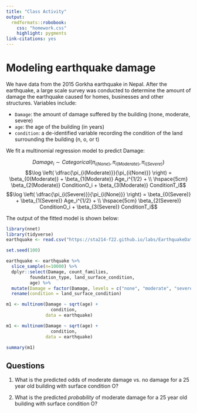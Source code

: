 ```yaml
---
title: "Class Activity"
output: 
  rmdformats::robobook:
    css: "homework.css"
    highlight: pygments
link-citations: yes
---
```


# Modeling earthquake damage

We have data from the 2015 Gorkha earthquake in Nepal. After the earthquake, a large scale survey was conducted to determine the amount of damage the earthquake caused for homes, businesses and other structures. Variables include:

* `Damage`: the amount of damage suffered by the building (none, moderate, severe)
* `age`: the age of the building (in years)
* `condition`: a de-identified variable recording the condition of the land surrounding the building (n, o, or t)

We fit a multinomial regression model to predict Damage:

$$Damage_i \sim Categorical(\pi_{i(None)}, \pi_{i(Moderate)}, \pi_{i(Severe)})$$
$$\log \left( \dfrac{\pi_{i(Moderate)}}{\pi_{i(None)}} \right) = \beta_{0(Moderate)} + \beta_{1(Moderate)} Age_i^{1/2} + \\ \hspace{5cm} \beta_{2(Moderate)} ConditionO_i + \beta_{3(Moderate)} ConditionT_i$$
$$\log \left( \dfrac{\pi_{i(Severe)}}{\pi_{i(None)}} \right) = \beta_{0(Severe)} + \beta_{1(Severe)} Age_i^{1/2} +  \\ \hspace{5cm} \beta_{2(Severe)} ConditionO_i + \beta_{3(Severe)} ConditionT_i$$


The output of the fitted model is shown below:

```r
library(nnet)
library(tidyverse)
earthquake <- read.csv("https://sta214-f22.github.io/labs/EarthquakeData.csv")

set.seed(100)

earthquake <- earthquake %>%
  slice_sample(n=10000) %>%
  dplyr::select(Damage, count_families, 
         foundation_type, land_surface_condition, 
         age) %>%
  mutate(Damage = factor(Damage, levels = c("none", "moderate", "severe"))) %>%
  rename(condition = land_surface_condition)

m1 <- multinom(Damage ~ sqrt(age) + 
                 condition, 
               data = earthquake)
```

```r
m1 <- multinom(Damage ~ sqrt(age) + 
                 condition, 
               data = earthquake)
```

```r
summary(m1)
```

## Questions

1. What is the predicted odds of moderate damage vs. no damage for a 25 year old building with surface condition O?

2. What is the predicted *probability* of moderate damage for a 25 year old building with surface condition O?